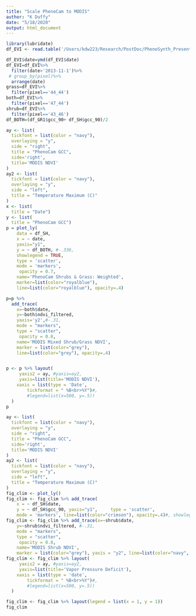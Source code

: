 ```yaml
---
title: "Scale PhenoCam to MODIS"
author: "K Duffy"
date: "5/18/2020"
output: html_document
---
```


```r
library(lubridate)
df_EVI <- read.table('/Users/kdw223/Research/PostDoc/PhenoSynth_Presentation/ibp_ndvi_data.csv', header = TRUE, sep = ",", stringsAsFactors = FALSE)

df_EVI$date=ymd(df_EVI$date)
df_EVI=df_EVI%>%
  filter(date>'2013-11-1')%>%
 # group_by(pixel)%>%
  arrange(date)
grass=df_EVI%>%
  filter(pixel=='44_44')
both=df_EVI%>%
  filter(pixel=='47_44')
shrub=df_EVI%>%
  filter(pixel=='43_46')
df_BOTH=(df_GR1$gcc_90+ df_SH$gcc_90)/2
```

```r
ay <- list(
  tickfont = list(color = "navy"),
  overlaying = "y",
  side = "right",
  title = "PhenoCam GCC", 
  side='right', 
  title='MODIS NDVI'
)
ay2 <- list(
  tickfont = list(color = "navy"),
  overlaying = "y",
  side = "left",
  title = "Temperature Maximum (C)"
)
x <- list(
  title = "Date")
y <- list(
  title = "PhenoCam GCC")
p = plot_ly(
    data = df_SH,
    x = ~ date,
    yaxis="y1",
    y = ~ df_BOTH, #-.336,
    showlegend = TRUE,
    type = 'scatter',
    mode = 'markers', 
     opacity = 0.7,
    name='PhenoCam Shrubs & Grass: Weighted',
    marker=list(color="royalblue"),
    line=list(color="royalblue"), opacity=.4)

p=p %>%
  add_trace(
    x=~both$date,
    y=~both$ndvi_filtered,
    yaxis='y2',#-.31,
    mode = "markers",
    type = "scatter",
     opacity = 0.8,
    name='MODIS Mixed Shrub/Grass NDVI',
    marker = list(color="grey"), 
    line=list(color="grey"), opacity=.4)


p <- p %>% layout(
     yaxis2 = ay, #yaxis=ay2,
     yaxis=list(title='MODIS NDVI'),
    xaxis = list(type = 'Date',
        tickformat = " %B<br>%Y")#,
        #legend=list(x=500, y=.5))
  )
p
```

```r
ay <- list(
  tickfont = list(color = "navy"),
  overlaying = "y",
  side = "right",
  title = "PhenoCam GCC", 
  side='right', 
  title='MODIS NDVI'
)
ay2 <- list(
  tickfont = list(color = "navy"),
  overlaying = "y",
  side = "left",
  title = "Temperature Maximum (C)"
)
fig_clim <- plot_ly()
fig_clim <- fig_clim %>% add_trace(
    x = ~ df_SH$date,
    y = ~ df_SH$gcc_90, yaxis="y1",     type = 'scatter',
    mode = 'markers', line=list(color="crimson"), opacity=.4)#, showlegend=FALSE)
fig_clim <- fig_clim %>% add_trace(x=~shrub$date,
    y=~shrub$ndvi_filtered, #-.31,
    mode = "markers",
    type = "scatter",
     opacity = 0.8,
    name='MODIS Shrub NDVI',
    marker = list(color="grey"), yaxis = "y2", line=list(color="navy", dash='dot'), opacity=.7)#, showlegend=FALSE)
fig_clim <- fig_clim %>% layout(
     yaxis2 = ay, #yaxis=ay2,
     yaxis=list(title='Vapor Pressure Deficit'),
    xaxis = list(type = 'date',
        tickformat = " %B<br>%Y")#,
        #legend=list(x=500, y=.5))
  )

fig_clim <- fig_clim %>% layout(legend = list(x = 1, y = 1))
fig_clim
```
